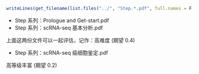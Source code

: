 
```r
writeLines(get_filename(list.files("../", "Step.*.pdf", full.names = F, recursive = T)))
```

- Step 系列：Prologue and Get-start.pdf
- Step 系列：scRNA-seq 基本分析.pdf

上面这两份文件可以一起评估，记作：高难度 (期望 0.4)

- Step 系列：scRNA-seq 癌细胞鉴定.pdf

高等级丰富 (期望 0.2)


